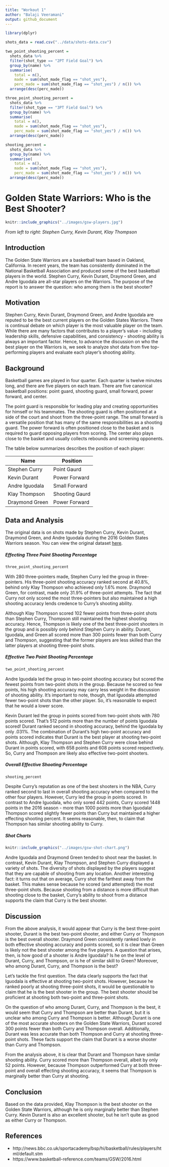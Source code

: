 ```yaml
---
title: "Workout 1"
author: "Balaji Veeramani"
output: github_document
---
```


```r
library(dplyr)

shots_data = read.csv("../data/shots-data.csv")

two_point_shooting_percent = 
  shots_data %>% 
  filter(shot_type == "2PT Field Goal") %>% 
  group_by(name) %>% 
  summarise(
    total = n(), 
    made = sum(shot_made_flag == "shot_yes"), 
    perc_made = sum(shot_made_flag == "shot_yes") / n()) %>% 
  arrange(desc(perc_made))

three_point_shooting_percent = 
  shots_data %>% 
  filter(shot_type == "3PT Field Goal") %>% 
  group_by(name) %>% 
  summarise(
    total = n(), 
    made = sum(shot_made_flag == "shot_yes"), 
    perc_made = sum(shot_made_flag == "shot_yes") / n()) %>% 
  arrange(desc(perc_made))

shooting_percent =
  shots_data %>% 
  group_by(name) %>% 
  summarise(
    total = n(), 
    made = sum(shot_made_flag == "shot_yes"), 
    perc_made = sum(shot_made_flag == "shot_yes") / n()) %>% 
  arrange(desc(perc_made))
```

# Golden State Warriors: Who is the Best Shooter?

```r
knitr::include_graphics("../images/gsw-players.jpg")
```
*From left to right: Stephen Curry, Kevin Durant, Klay Thompson*

## Introduction
The Golden State Warriors are a basketball team based in Oakland, California. In recent years, the team has consistently dominated in the National Basketball Association and produced some of the best basketball players in the world. Stephen Curry, Kevin Durant, Draymond Green, and Andre Iguodala are all-star players on the Warriors. The purpose of the report is to answer the question: who among them is the best shooter? 

## Motivation
Stephen Curry, Kevin Durant, Draymond Green, and Andre Iguodala are reputed to be the best current players on the Golden States Warriors. There is continual debate on which player is the most valuable player on the team. While there are many factors that contributes to a player's value - including leadership skills, defensive capabilities, and consistency -  shooting ability is always an important factor. Hence, to advance the discussion on who the best player on the Warriors is, we seek to analyze shot data from five top-performing players and evaluate each player's shooting ability.

## Background
Basketball games are played in four quarter. Each quarter is twelve minutes long, and there are five players on each team. There are five canonical basketball positions: point guard, shooting guard, small forward, power forward, and center. 

The point guard is responsible for leading play and creating opportunities for himself or his teammates. The shooting guard is often positioned at a side of the court and shoot from the three-point range. The small forward is a versatile position that has many of the same responsibilities as a shooting guard. The power forward is often positioned close to the basket and is required to guard opposing players from scoring. The center also plays close to the basket and usually collects rebounds and screening opponents.

The table below summarizes describes the position of each player:

|Name|Position|
|----|--------|
Stephen Curry|Point Gaurd
Kevin Durant| Power Forward
Andre Iguodala| Small Forward
Klay Thompson| Shooting Gaurd
Draymond Green| Power Forward

## Data and Analysis
The original data is on shots made by Stephen Curry, Kevin Durant, Draymond Green, and Andre Iguodala during the 2016 Golden States Warriors season. You can view the original dataset [here](https://github.com/ucb-stat133/stat133-hws/blob/master/data/).

##### Effecting Three Point Shooting Percentage
```r
three_point_shooting_percent
```
With 280 three-pointers made, Stephen Curry led the group in three-pointers. His three-point shooting accuracy ranked second at 40.8%, behind only Klay Thompson who achieved only 1.6% more. Draymond Green, for contrast, made only 31.9% of three-point attempts. The fact that Curry not only scored the most three-pointers but also maintained a high shooting accuracy lends credence to Curry's shooting ability. 

Although Klay Thompson scored 102 fewer points from three-point shots than Stephen Curry, Thompson still maintained the highest shooting accuracy. Hence, Thompson is likely one of the best three-point shooters in the group and is possibly only behind Stephen Curry in ability. Durant, Iguodala, and Green all scored more than 300 points fewer than both Curry and Thompson, suggesting that the former players are less skilled than the latter players at shooting three-point shots.  

##### Effective Two Point Shooting Percentage
```r
two_point_shooting_percent
```
Andre Iguodala led the group in two-point shooting accuracy but scored the fewest points from two-point shots in the group. Because he scored so few points, his high shooting accuracy may carry less weight in the discussion of shooting ability. It's important to note, though, that Iguodala attempted fewer two-point shots than the other player. So, it's reasonable to expect that he would a lower score.

Kevin Durant led the group in points scored from two-point shots with 780 points scored. That's 512 points more than the number of points Iguodala scored! Durant ranked second in shooting accuracy, behind the Iguodala by only .031%. The combination of Durant's high two-point accuracy and points scored indicates that Durant is the best player at shooting two-point shots. Although, Klay Thompson and Stephen Curry were close behind Durant in points scored, with 658 points and 608 points scored respectively. So, Curry and Thompson are likely also effective two-point shooters.

##### Overall Effective Shooting Percentage
```r
shooting_percent
```
Despite Curry's reputation as one of the best shooters in the NBA, Curry ranked second to last in overall shooting accuracy when compared to the other four players. However, Curry led the group in points scored. In contrast to Andre Iguodala, who only sored 442 points, Curry scored 1448 points in the 2016 season - more than 1000 points more than Iguodala! Thompson scored slightly fewer points than Curry but maintained a higher effecting shooting percent. It seems reasonable, then, to claim that Thompson has similar shooting ability to Curry. 

##### Shot Charts
```r
knitr::include_graphics("../images/gsw-shot-chart.png")
```
Andre Iguodala and Draymond Green tended to shoot near the basket. In contrast, Kevin Durant, Klay Thompson, and Stephen Curry displayed a variety of shots. The diversity of shots displayed by the players suggest that they are capable of shooting from any location. 
Another interesting fact: it turns out that on average, Curry shot the farthest away from the basket. This makes sense because he scored (and attempted) the most three-point shots. Because shooting from a distance is more difficult than shooting close to the basket, Curry's ability to shoot from a distance supports the claim that Curry is the best shooter.

## Discussion
From the above analysis, it would appear that Curry is the best three-point shooter, Durant is the best two-point shooter, and either Curry or Thompson is the best overall shooter. Draymond Green consistently ranked lowly in both effective shooting accuracy and points scored, so it is clear than Green is likely not the best shooter among the five players. A question that arises, then, is how good of a shooter is Andre Iguodala? Is he on the level of Durant, Curry, and Thompson, or is he of similar skill to Green? Moreover, who among Durant, Curry, and Thompson is the best?

Let's tackle the first question. The data clearly supports the fact that Iguodala is effective at shooting two-point shots. However, because he ranked poorly at shooting three-point shots, it would be questionable to claim that he is the best shooter in the group. The best shooter should be proficient at shooting both two-point and three-point shots.

On the question of who among Durant, Curry, and Thompson is the best, it would seem that Curry and Thompson are better than Durant, but it is unclear who among Curry and Thompson is better. Although Durant is one of the most accurate shooters on the Golden State Warriors, Durant scored 300 points fewer than both Curry and Thompson overall. Additionally, Durant was less accurate than both Thompson and Curry at shooting three-point shots. These facts support the claim that Durant is a worse shooter than Curry and Thompson.

From the analysis above, it is clear that Durant and Thompson have similar shooting ability. Curry scored more than Thompson overall, albeit by only 52 points. However, because Thompson outperformed Curry at both three-point and overall effecting shooting accuracy, it seems that Thompson is marginally better than Curry at shooting.

## Conclusion
Based on the data provided, Klay Thompson is the best shooter on the Golden State Warriors, although he is only marginally better than Stephen Curry. Kevin Durant is also an excellent shooter, but he isn't quite as good as either Curry or Thompson.  

## References
* http://news.bbc.co.uk/sportacademy/bsp/hi/basketball/rules/players/html/default.stm
* https://www.basketball-reference.com/teams/GSW/2016.html
